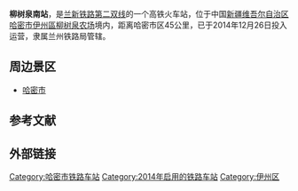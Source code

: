 {{Infobox China railway station
|图片 = 
|车站名称 = 柳树泉南站
|车站名称拼音 = Liushuquan Nan Railway Staion
|车站位置 = [[中国|中国]][[新疆维吾尔自治区|新疆维吾尔自治区]][[哈密市|哈密市]][[伊州區|伊州區]][[柳树泉农场|柳树泉农场]] 
|坐标 =  
|拼音码 =  
|电报码 =  
|归属 = [[兰州铁路局|兰州铁路局]]
|线路 = [[兰新铁路第二双线|兰新高铁]]
|车站等级 = [[三等站_(中国大陆)|三等站]]
|月台数目 =  
|站台面 =  
|股道数目 =   
}}
'''柳树泉南站'''，是[[兰新铁路第二双线|兰新铁路第二双线]]的一个高铁火车站，位于中国[[新疆维吾尔自治区|新疆维吾尔自治区]][[哈密市|哈密市]][[伊州區|伊州區]][[柳树泉农场|柳树泉农场]]境内，距离哈密市区45公里，已于2014年12月26日投入运营，隶属兰州铁路局管辖。

==周边景区==
*[[哈密市|哈密市]]

==参考文献==
{{reflist}}

==外部链接==
{{China-rail-stub}}
{{start rail box|[[中国高速铁路|中国高速铁路]]}}
{{s-inop|[[烟墩东站|烟墩东站]]}}
{{s-line|[[兰新铁路第二双线|兰新高铁]]}}
{{s-inop|[[红层南站|红层南站]]}}
{{s-end}}
{{兰新铁路第二双线}}

[[Category:哈密市铁路车站|Category:哈密市铁路车站]]
[[Category:2014年启用的铁路车站|Category:2014年启用的铁路车站]]
[[Category:伊州区|Category:伊州区]]